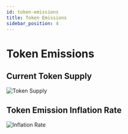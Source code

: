```yaml
---
id: token-emissions
title: Token Emissions
sidebar_position: 4
---
```


# Token Emissions

## Current Token Supply

![Token Supply](/img/2025-9-7.token.png)

## Token Emission Inflation Rate

![Inflation Rate](/img/2025-9-7.tokeninflation.png)
